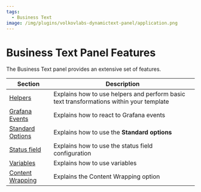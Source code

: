 ```yaml
---
tags:
  - Business Text
image: /img/plugins/volkovlabs-dynamictext-panel/application.png
---
```


# Business Text Panel Features

The Business Text panel provides an extensive set of features.

| Section                         | Description                                                                             |
| ------------------------------- | --------------------------------------------------------------------------------------- |
| [Helpers](../helpers)           | Explains how to use helpers and perform basic text transformations within your template |
| [Grafana Events](../eventbus)   | Explains how to react to Grafana events                                                 |
| [Standard Options](../standard) | Explains how to use the **Standard options**                                            |
| [Status field](../status)       | Explains how to use the status field configuration                                      |
| [Variables](../variables)       | Explains how to use variables                                                           |
| [Content Wrapping](../wrap)     | Explains the Content Wrapping option                                                    |
